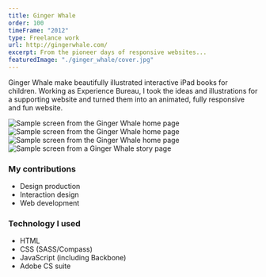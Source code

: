```yaml
---
title: Ginger Whale
order: 100
timeFrame: "2012"
type: Freelance work
url: http://gingerwhale.com/
excerpt: From the pioneer days of responsive websites...
featuredImage: "./ginger_whale/cover.jpg"
---
```


Ginger Whale make beautifully illustrated interactive iPad books for children. Working as Experience Bureau, 
I took the ideas and illustrations for a supporting website and turned them into an animated, fully responsive 
and fun website. 

<Gallery>

![Sample screen from the Ginger Whale home page](./ginger_whale/1.jpg)
![Sample screen from the Ginger Whale home page](./ginger_whale/cover.jpg)
![Sample screen from the Ginger Whale home page](./ginger_whale/3.jpg)
![Sample screen from a Ginger Whale story page](./ginger_whale/4.jpg)

</Gallery>

### My contributions

* Design production
* Interaction design
* Web development

### Technology I used

* HTML
* CSS (SASS/Compass)
* JavaScript (including Backbone)
* Adobe CS suite
